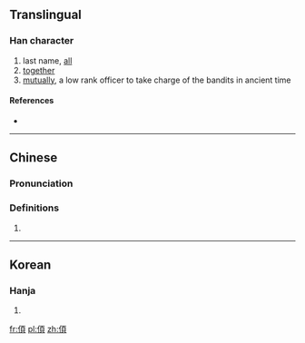 ==Translingual==

===Han character===
{{Han char|rn=9|rad=人|as=09|sn=11|four=|canj=OMBC|ids=⿰亻頁}}

# last name, [[all]]
# [[together]]
# [[mutually]], a low rank officer to take charge of the bandits in ancient time

====References====
* {{Han ref|kx=0111.130|hdz=10188.050|uh=346F|ud=13423}}

----

==Chinese==
{{zh-forms}}

===Pronunciation===
{{zh-pron
|m=xǔ
|c=seoi1
|h=pfs=
|md=
|mn=
|w=
|mc=y
|oc=y
|cat=n
}}

===Definitions===
{{zh-hanzi}}

# {{rfdef|lang=zh}}

----

==Korean==

===Hanja===
{{ko-hanja|hangeul=수|rv=su|mr=su|y=su}}

# {{defn|lang=ko|sort=人09}}

[[fr:㑯]]
[[pl:㑯]]
[[zh:㑯]]